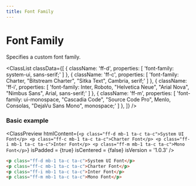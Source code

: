 ```yaml
---
title: Font Family
---
```



# Font Family

Specifies a custom font family.

<ClassList
  classData={[
    {
      className: 'ff-d',
      properties: [
        'font-family: system-ui, sans-serif;'
      ]
    },
    {
      className: 'ff-c',
      properties: [
        'font-family: Charter, "Bitstream Charter", "Sitka Text", Cambria, serif;'
      ]
    },
    {
      className: 'ff-i',
      properties: [
        'font-family: Inter, Roboto, "Helvetica Neue", "Arial Nova", "Nimbus Sans", Arial, sans-serif;'
      ]
    },
    {
      className: 'ff-m',
      properties: [
        'font-family: ui-monospace, "Cascadia Code", "Source Code Pro", Menlo, Consolas, "DejaVu Sans Mono", monospace;'
      ]
    },
  ]}
/>

### Basic example

<ClassPreview
  htmlContent={`
    <p class="ff-d mb-1 ta-c ta-c">System UI Font</p>
    <p class="ff-c mb-1 ta-c ta-c">Charter Font</p>
    <p class="ff-i mb-1 ta-c ta-c">Inter Font</p>
    <p class="ff-m mb-1 ta-c ta-c">Mono Font</p>
  `}
  isPadded = {true}
  isCentered = {false}
  isVersion = '1.0.3'
/>

```html
<p class="ff-d mb-1 ta-c ta-c">System UI Font</p>
<p class="ff-c mb-1 ta-c ta-c">Charter Font</p>
<p class="ff-i mb-1 ta-c ta-c">Inter Font</p>
<p class="ff-m mb-1 ta-c ta-c">Mono Font</p>
```
